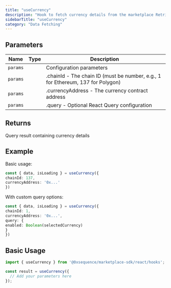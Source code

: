 ```yaml
---
title: "useCurrency"
description: "Hook to fetch currency details from the marketplace Retrieves detailed information about a specific currency by its contract address. The currency data is cached from previous currency list calls when possible."
sidebarTitle: "useCurrency"
category: "Data Fetching"
---
```


## Parameters

| Name | Type | Description |
|------|------|-------------|
| `params` |  | Configuration parameters |
| `params` |  | .chainId - The chain ID (must be number, e.g., 1 for Ethereum, 137 for Polygon) |
| `params` |  | .currencyAddress - The currency contract address |
| `params` |  | .query - Optional React Query configuration |

## Returns

Query result containing currency details

## Example

Basic usage:
```typescript
const { data, isLoading } = useCurrency({
chainId: 137,
currencyAddress: '0x...'
})
```

With custom query options:
```typescript
const { data, isLoading } = useCurrency({
chainId: 1,
currencyAddress: '0x...',
query: {
enabled: Boolean(selectedCurrency)
}
})
```

## Basic Usage

```typescript
import { useCurrency } from '@0xsequence/marketplace-sdk/react/hooks';

const result = useCurrency({
  // Add your parameters here
});
```

